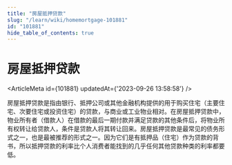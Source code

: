 ```yaml
---
title: "房屋抵押贷款"
slug: "/learn/wiki/homemortgage-101881"
id: "101881"
hide_table_of_contents: true
---
```



# 房屋抵押贷款

<ArticleMeta id={101881} updatedAt={'2023-09-26 13:58:58'} />
<div className='border-solid border-b border-t-0 my-4 border-[var(--ifm-color-gray-300)]' />

房屋抵押贷款是指由银行、抵押公司或其他金融机构提供的用于购买住宅（主要住宅、次要住宅或投资住宅）的贷款，与商业或工业物业相对。在房屋抵押贷款中，物业所有者（借款人）在借款的最后一期付款并满足贷款的其他条件后，将物业所有权转让给贷款人，条件是贷款人将其转让回来。房屋抵押贷款是最常见的债务形式之一，也是最被推荐的形式之一。因为它们是有抵押品（住宅）作为贷款的背书，所以抵押贷款的利率比个人消费者能找到的几乎任何其他贷款种类的利率都要低。
